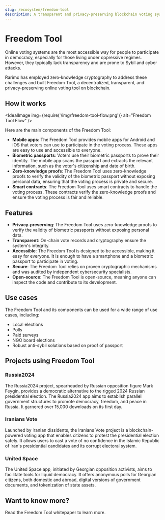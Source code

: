 ```yaml
---
slug: /ecosystem/freedom-tool
description: A transparent and privacy-preserving blockchain voting system.
---
```


# Freedom Tool

Online voting systems are the most accessible way for people to participate in democracy, especially for those living under oppressive regimes. However, they typically lack transparency and are prone to Sybil and cyber attacks.

Rarimo has employed zero-knowledge cryptography to address these challenges and built Freedom Tool, a decentralized, transparent, and privacy-preserving online voting tool on blockchain.

## How it works

<IdealImage img={require('/img/freedom-tool-flow.png')} alt="Freedom Tool Flow" />


Here are the main components of the Freedom Tool:

- **Mobile apps**: The Freedom Tool provides mobile apps for Android and iOS that voters can use to participate in the voting process. These apps are easy to use and accessible to everyone.
- **Biometric passports**: Voters use their biometric passports to prove their identity. The mobile app scans the passport and extracts the relevant information, such as the voter's citizenship and date of birth.
- **Zero-knowledge proofs**: The Freedom Tool uses zero-knowledge proofs to verify the validity of the biometric passport without exposing personal data, ensuring that the voting process is private and secure.
- **Smart contracts**: The Freedom Tool uses smart contracts to handle the voting process. These contracts verify the zero-knowledge proofs and ensure the voting process is fair and reliable.

## Features

- **Privacy-preserving**: The Freedom Tool uses zero-knowledge proofs to verify the validity of biometric passports without exposing personal data.
- **Transparent**: On-chain vote records and cryptography ensure the system's integrity.
- **Accessible**: The Freedom Tool is designed to be accessible, making it easy for everyone. It is enough to have a smartphone and a biometric passport to participate in voting.
- **Secure**: The Freedom Tool relies on proven cryptographic mechanisms and was audited by independent cybersecurity specialists.
- **Open-source**: The Freedom Tool is open-source, meaning anyone can inspect the code and contribute to its development.

## Use cases

The Freedom Tool and its components can be used for a wide range of use cases, including:

- Local elections
- Polls
- Paid surveys
- NGO board elections
- Robust anti-sybil solutions based on proof of passport

## Projects using Freedom Tool

### Russia2024

The Russia2024 project, spearheaded by Russian opposition figure Mark Feygin, provides a democratic alternative to the rigged 2024 Russian presidential election. The Russia2024 app aims to establish parallel government structures to promote democracy, freedom, and peace in Russia. It garnered over 15,000 downloads on its first day.

### Iranians Vote

Launched by Iranian dissidents, the Iranians Vote project is a blockchain-powered voting app that enables citizens to protest the presidential election safely. It allows users to cast a vote of no confidence in the Islamic Republic of Iran's presidential candidates and its corrupt electoral system.

### United Space

The United Space app, initiated by Georgian opposition activists, aims to facilitate tools for liquid democracy. It offers anonymous polls for Georgian citizens, both domestic and abroad, digital versions of government documents, and tokenization of state assets.

## Want to know more?

Read the <OutLink href="https://freedomtool.org/#/doc">Freedom Tool whitepaper</OutLink> to learn more.
